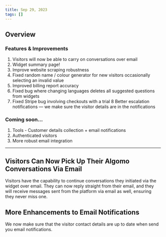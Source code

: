 ```yaml
---
title: Sep 29, 2023
tags: []
---
```


## Overview

### Features & Improvements

1. Visitors will now be able to carry on conversations over email
2. Widget summary page!
3. Improve website scraping robustness
4. Fixed random name / colour generator for new visitors occasionally selecting an invalid value
5. Improved billing report accuracy
6. Fixed bug where changing languages deletes all suggested questions from widgets
7. Fixed Stripe bug involving checkouts with a trial
   8 Better escalation notifications — we make sure the visitor details are in the notifications

### Coming soon...

1. Tools - Customer details collection + email notifications
2. Authenticated visitors
3. More robust email integration

---

<h2 id="email">
  Visitors Can Now Pick Up Their Algomo Conversations Via Email
</h2>

Visitors have the capability to continue conversations they initiated via the widget over email. They can now reply straight from their email, and they will receive messages sent from the platform via email as well, ensuring they never miss one.

<h2 id="email">More Enhancements to Email Notifications</h2>

We now make sure that the visitor contact details are up to date when send you email notifications.
